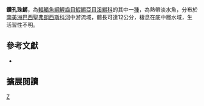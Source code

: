 {{Speciesbox 
| taxon = Cynolebias perforatus
| status = NE
| status_system = IUCN3.1
| authority = [[Costa|Costa]] & [[Brasil|Brasil]], 1991
| synonyms = 
}}
'''鑽孔珠鱂'''，為[[輻鰭魚綱|輻鰭魚綱]][[鯉齒目|鯉齒目]][[鰕鱂亞目|鰕鱂亞目]][[溪鱂科|溪鱂科]]的其中一[[種|種]]，為熱帶淡水魚，分布於[[南美洲|南美洲]][[巴西|巴西]][[聖弗朗西斯科河|聖弗朗西斯科河]]中游流域，體長可達12公分，棲息在底中層水域，生活習性不明。

== 參考文獻 ==
*{{FishBase_species|genus=Cynolebias|species=perforatus|year=2014|month=8}}

== 擴展閱讀 ==
{{refbegin}}
{{wikispecies-inline|Cynolebias perforatus|鑽孔珠鱂}}
{{refend}}
{{Taxonbar|from=Q6423470}}

[[Category:珠鱂屬|Z]]


{{魚類小作品}}